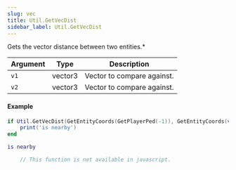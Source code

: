 ```yaml
---
slug: vec
title: Util.GetVecDist
sidebar_label: Util.GetVecDist
---
```


Gets the vector distance between two entities.* 

Argument | Type | Description
--- | --- | ---
`v1` | vector3 | Vector to compare against.
`v2` | vector3 | Vector to compare against.
#### Example
```lua
if Util.GetVecDist(GetEntityCoords(GetPlayerPed(-1)), GetEntityCoords(vehicle)) then
	print('is nearby')
end
``` 
```lua
is nearby
```
```javascript
	// This function is not available in javascript.
```
